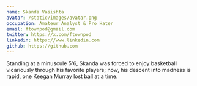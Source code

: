 ```yaml
---
name: Skanda Vasishta
avatar: /static/images/avatar.png
occupation: Amateur Analyst & Pro Hater
email: ftownpod@gmail.com
twitter: https://x.com/ftownpod
linkedin: https://www.linkedin.com
github: https://github.com
---
```


Standing at a minuscule 5'6, Skanda was forced to enjoy basketball vicariously through his favorite players; now, his descent into madness is rapid, one Keegan Murray lost ball at a time.
